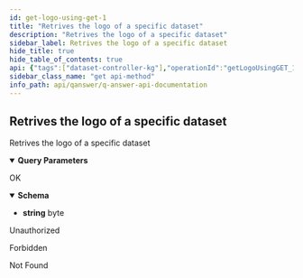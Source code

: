 ```yaml
---
id: get-logo-using-get-1
title: "Retrives the logo of a specific dataset"
description: "Retrives the logo of a specific dataset"
sidebar_label: Retrives the logo of a specific dataset
hide_title: true
hide_table_of_contents: true
api: {"tags":["dataset-controller-kg"],"operationId":"getLogoUsingGET_1","parameters":[{"name":"dataset","in":"query","description":"dataset","required":true,"schema":{"type":"string"}},{"name":"user","in":"query","description":"user","required":true,"schema":{"type":"string"}}],"responses":{"200":{"description":"OK","content":{"image/png":{"schema":{"type":"string","format":"byte"}}}},"401":{"description":"Unauthorized"},"403":{"description":"Forbidden"},"404":{"description":"Not Found"}},"security":[{"JWT":[]}],"deprecated":false,"description":"Retrives the logo of a specific dataset","method":"get","path":"/api/dataset/logo","servers":[{"url":"//qanswer-core1.univ-st-etienne.fr"}],"securitySchemes":{"JWT":{"type":"apiKey","name":"Authorization","in":"header"}},"info":{"description":"APIs provided by QAnswer","version":"1.0","title":"QAnswer: Api Documentation","contact":{"name":"QAnswer","url":"www.the-qa-company.com","email":"info@qanswer.eu"}},"postman":{"name":"Retrives the logo of a specific dataset","description":{"type":"text/plain"},"url":{"path":["api","dataset","logo"],"host":["{{baseUrl}}"],"query":[{"disabled":false,"description":{"content":"(Required) dataset","type":"text/plain"},"key":"dataset","value":""},{"disabled":false,"description":{"content":"(Required) user","type":"text/plain"},"key":"user","value":""}],"variable":[]},"header":[{"key":"Accept","value":"image/png"}],"method":"GET","auth":{"type":"apikey","apikey":[{"type":"any","value":"Authorization","key":"key"},{"type":"any","value":"<API Key>","key":"value"},{"type":"any","value":"header","key":"in"}]}}}
sidebar_class_name: "get api-method"
info_path: api/qanswer/q-answer-api-documentation
---
```



## Retrives the logo of a specific dataset



Retrives the logo of a specific dataset

<details style={{"marginBottom":"1rem"}} data-collapsed={false} open={true}><summary style={{}}><strong>Query Parameters</strong></summary><div><ul><ParamsItem className={"paramsItem"} param={{"name":"dataset","in":"query","description":"dataset","required":true,"schema":{"type":"string"}}}></ParamsItem><ParamsItem className={"paramsItem"} param={{"name":"user","in":"query","description":"user","required":true,"schema":{"type":"string"}}}></ParamsItem></ul></div></details><div><ApiTabs><TabItem label={"200"} value={"200"}><div>

OK

</div><div><MimeTabs groupId={"mime-type"}><TabItem label={"image/png"} value={"image/png"}><SchemaTabs groupId={"schema-tabs"}><TabItem label={"Schema"} value={"Schema"}><details style={{}} data-collapsed={false} open={true}><summary style={{"textAlign":"left"}}><strong>Schema</strong></summary><div style={{"textAlign":"left","marginLeft":"1rem"}}></div><ul style={{"marginLeft":"1rem"}}><li><div><strong>string</strong><span style={{"opacity":"0.6"}}> byte</span></div></li></ul></details></TabItem></SchemaTabs></TabItem></MimeTabs></div></TabItem><TabItem label={"401"} value={"401"}><div>

Unauthorized

</div><div></div></TabItem><TabItem label={"403"} value={"403"}><div>

Forbidden

</div><div></div></TabItem><TabItem label={"404"} value={"404"}><div>

Not Found

</div><div></div></TabItem></ApiTabs></div>
      